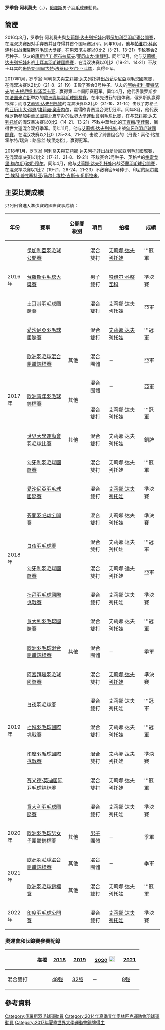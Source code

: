 {{noteTA|G1=Badminton}}
{{Infobox 羽球選手
| playername              = 罗季翁·阿利莫夫<br />{{lang|ru|Родион Алимов}}<br /><small>({{lang|en|Rodion Alimov}})</small>
| image                   = 
| size                    = 
| caption                 = 
| birth_name              = 
| date_of_birth           = {{birth_date_and_age|1998|4|21}}
| place_of_birth          = 
| height                  = 
| weight                  = 
| event                   = 男子單打、男子雙打、混合雙打
| country                 = {{RUS}}
| years_started           =
| handedness              = 
| coach                   = 
| highest_ranking         = 第165位（混雙-[[艾莉娜·达夫列托娃|达夫列托娃]]）
| date_of_highest_ranking = 2016年10月20日 <ref name="ranking">{{en}}[http://bwfcontent.tournamentsoftware.com/ranking/player.aspx?id=12463&player=1202452 BWF World Ranking - Ranking of Rodion ALIMOV (99484)]</ref>
| current_ranking         = 第433位（男單）<br/>第251位（男雙-[[帕维尔·科察连科|科察连科]]）<br/>第597位（男雙-[[Alexandr_Sorokin|Sorokin]]）<br/>第693位（男雙-[[瓦西里·库兹涅佐夫|库兹涅佐夫]]）<br/>第178位（混雙-[[艾莉娜·达夫列托娃|达夫列托娃]]）
| date_of_current_ranking = 2016年12月8日<ref>{{en}}[http://bwfcontent.tournamentsoftware.com/ranking/category.aspx?id=12404&category=474 BWF World Ranking - BWF世界排名榜 (12/8/2016) - Men's doubles]</ref><ref>{{en}}[http://bwfcontent.tournamentsoftware.com/ranking/category.aspx?id=12404&category=476 BWF World Ranking - BWF世界排名榜 (12/8/2016) - Mixed doubles] {{Wayback|url=http://bwfcontent.tournamentsoftware.com/ranking/category.aspx?id=12404&category=476 |date=20181001122220 }}</ref>
| played                  = 72勝–33負（男單）<br/>70勝–41負（男雙）<br/>117勝–28負（混雙）
| titles                  = 
| bwf_profile             = E31EFA4C-30BE-4533-8D21-282427AAD3E3
| bwf_id                  = 99484
| updated                 = 2016年12月9日
}}
{{MedalTableTop|width=286px}}
{{MedalSport | 男子[[羽毛球|羽毛球]]}}
{{MedalCountry | {{RUS}}}}
{{MedalCompetition | [[歐洲羽毛球錦標賽|歐洲羽毛球錦標賽]]}}
{{MedalGold  | [[2021年歐洲羽毛球錦標賽|2021年 基輔]] | 混合雙打 }}
{{MedalCompetition | [[歐洲羽毛球混合團體錦標賽|歐洲羽毛球混合團體錦標賽]]}}
{{MedalSilver| [[2017年歐洲羽毛球混合團體錦標賽|2017年 盧賓]] | 混合團體 }}
{{MedalBronze| [[2019年歐洲羽毛球混合團體錦標賽|2019年 哥本哈根]] | 混合團體 }}
{{MedalBronze| [[2021年歐洲羽毛球混合團體錦標賽|2021年 萬塔]] | 混合團體 }}
{{MedalCompetition|[[歐洲羽毛球男女子團體錦標賽|歐洲羽毛球男女子團體錦標賽]]}}
{{MedalBronze| [[2020年歐洲羽毛球男女子團體錦標賽|2020年 列萬]] | [[2020年歐洲羽毛球女子團體錦標賽|男子團體]] }}
{{MedalCompetition | [[歐洲青年羽毛球錦標賽|歐洲青年羽毛球錦標賽]]}}
{{MedalSilver| [[2017年歐洲青年羽毛球錦標賽|2017年 米盧斯]] | 混合團體 }}
{{MedalGold  | [[2017年歐洲青年羽毛球錦標賽|2017年 米盧斯]] | 混合雙打 }}
{{MedalCompetition | [[世界大學生運動會|世界大學生運動會]]}}
{{MedalBronze| [[2017年夏季世界大學生運動會|2017年 臺北]] | [[2017年夏季世界大學生運動會羽球比賽|混合雙打]] }}
{{MedalBottom}}
'''罗季翁·阿利莫夫'''（{{lang-ru|Родион Алимов}}，{{bd|1998年|4月21日||}}），[[俄羅斯|俄羅斯]]男子[[羽毛球|羽毛球]]運動員。

== 簡歷 ==
2016年8月，罗季翁·阿利莫夫與[[艾莉娜·达夫列托娃|艾莉娜·达夫列托娃]]出戰[[2016年保加利亞羽毛球公開賽|保加利亞羽毛球公開賽]]，在混双决赛因对手弃赛并且夺得其首个国际赛冠军。同年10月，他与[[帕维尔·科察连科|帕维尔·科察连科]]出战[[2016年俄羅斯羽毛球大獎賽|俄羅斯羽毛球大獎賽]]，在男双準决赛以0比2（8-21、13-21）不敌赛会2号种子、队友的[[康斯坦丁·阿布拉莫夫|康斯坦丁·阿布拉莫夫]]/[[亚历山大·津琴科|亚历山大·津琴科]]。同年12月，他与[[艾莉娜·达夫列托娃|艾莉娜·达夫列托娃]]出战[[2016年土耳其羽毛球國際賽|土耳其羽毛球國際賽]]，在混双决赛以0比2（19-21、14-21）不敌土耳其的[[米勒夫·圖爾古特|米勒夫·圖爾古特]]/[[法蒂玛·努尔·亚武兹|法蒂玛·努尔·亚武兹]]，赢得亚军。

2017年1月，罗季翁·阿利莫夫與[[艾莉娜·达夫列托娃|艾莉娜·达夫列托娃]]出战[[2017年愛沙尼亞羽毛球國際賽|愛沙尼亞羽毛球國際賽]]，在混双决赛以2比0（21-8、21-19）击败了赛会3号种子、队友的[[阿纳托利·亚特瑟夫|阿纳托利·亚特瑟夫]]/[[叶夫根尼娅·科泽茨卡亚|叶夫根尼娅·科泽茨卡亚]]，赢得第二个国际赛冠军。同年4月，他代表俄罗斯参加[[法国|法国]][[米卢斯|米卢斯]]举办的[[2017年歐洲青年羽毛球錦標賽|歐洲青年羽毛球錦標賽]]，在率先进行的团体赛，俄罗斯队赢得银牌；而与[[艾莉娜·达夫列托娃|艾莉娜·达夫列托娃]]的混双决赛以2比0（21-16、21-14）击败了苏格兰的[[亚历山大·邓恩|亚历山大·邓恩]]/[[埃莉诺·奥唐内尔|埃莉诺·奥唐内尔]]，赢得欧青赛混合双打冠军。同年8月，他代表俄罗斯参加[[中華民國|中華民國]][[臺北市|臺北市]]举办的[[2017年夏季世界大學運動會羽球比賽|世界大學運動會羽毛球比賽]]，在与[[艾莉娜·达夫列托娃|艾莉娜·达夫列托娃]]的混双準决赛以0比2（14-21、13-21）不敌中華台北的[[王齊麟|王齊麟]]/[[李佳馨|李佳馨]]，赢得世大運混合双打季军。同年11月，他与[[艾莉娜·达夫列托娃|艾莉娜·达夫列托娃]]出战[[2017年匈牙利羽毛球國際賽|匈牙利羽毛球國際賽]]，在混双决赛以2比0（25-23、21-16）击败了跨国组合的（丹麦：索伦·格拉霍尔特/瑞典：路易丝·埃里克松），赢得冠军。

2018年1月，罗季翁·阿利莫夫與[[艾莉娜·达夫列托娃|艾莉娜·达夫列托娃]]出战[[2018年愛沙尼亞羽毛球國際賽|愛沙尼亞羽毛球國際賽]]，在混双準决赛以1比2（17-21、21-8、19-21）不敌赛会2号种子、英格兰的[[格雷戈里·梅尔斯|格雷戈里·梅尔斯]]/[[珍妮·穆尔|珍妮·穆尔]]。同年4月，他与[[艾莉娜·达夫列托娃|艾莉娜·达夫列托娃]]出战[[2018年芬蘭羽毛球公開賽|芬蘭羽毛球公開賽]]，在混双準决赛以1比2（19-21、26-24、21-23）不敌赛会5号种子、印尼的[[阿尔弗兰·埃科·普拉塞特亚|阿尔弗兰·埃科·普拉塞特亚]]/[[马尔什埃拉·吉斯卡·伊斯拉米|马尔什埃拉·吉斯卡·伊斯拉米]]。

==主要比賽成績==
只列出曾進入準決賽的國際賽事成績：
{| class=wikitable style="text-align:center; font-size:small;" 
!width="50"|年份
!width="180"|賽事
!width="80"|公開賽級別
!width="60"|項目
!width="150"|拍檔
!width="50"|成績
|-
!rowspan="3"|2016年
|[[2016年保加利亞羽毛球公開賽|保加利亞羽毛球公開賽]]
|{{BWFIS}}
|混合雙打
|[[艾莉娜·达夫列托娃|艾莉娜·达夫列托娃]]
|bgcolor="gold"|'''冠軍
|-
|[[2016年俄羅斯羽毛球大獎賽|俄羅斯羽毛球大獎賽]]
|{{BWFGP}}
|男子雙打
|[[帕维尔·科察连科|帕维尔·科察连科]]
|bgcolor="#b8860b"|準決賽
|-
|[[2016年土耳其羽毛球國際賽|土耳其羽毛球國際賽]]
|{{BWFIS}}
|混合雙打
|艾莉娜·达夫列托娃
|bgcolor="silver"|亞軍
|-
!rowspan="6"|2017年
|[[2017年愛沙尼亞羽毛球國際賽|愛沙尼亞羽毛球國際賽]]
|{{BWFIS}}
|混合雙打
|[[艾莉娜·达夫列托娃|艾莉娜·达夫列托娃]]
|bgcolor="gold"|'''冠軍
|-
|[[2017年歐洲羽毛球混合團體錦標賽|歐洲羽毛球混合團體錦標賽]]
|其他
|混合團體
|－
|bgcolor="silver"|亞軍
|-
|rowspan="2"|[[2017年歐洲青年羽毛球錦標賽|歐洲青年羽毛球錦標賽]]
|rowspan="2"|其他
|混合團體
|－
|bgcolor="silver"|亞軍
|-
|混合雙打
|艾莉娜·达夫列托娃
|bgcolor="gold"|'''冠軍
|-
|[[2017年夏季世界大學運動會羽球比賽|世界大學運動會羽毛球比賽]]
|其他
|混合雙打
|艾莉娜·达夫列托娃
|bgcolor="#b8860b"|銅牌
|-
|[[2017年匈牙利羽毛球國際賽|匈牙利羽毛球國際賽]]
|{{BWFIC}}
|混合雙打
|艾莉娜·达夫列托娃
|bgcolor="gold"|'''冠軍
|-
!rowspan="6"|2018年
|[[2018年愛沙尼亞羽毛球國際賽|愛沙尼亞羽毛球國際賽]]
|{{BWFIS}}
|混合雙打
|[[艾莉娜·达夫列托娃|艾莉娜·达夫列托娃]]
|bgcolor="#b8860b"|準決賽
|-
|[[2018年芬蘭羽毛球公開賽|芬蘭羽毛球公開賽]]
|{{BWFIC}}
|混合雙打
|艾莉娜·达夫列托娃
|bgcolor="#b8860b"|準決賽
|-
|[[2018年白夜羽毛球賽|白夜羽毛球賽]]
|{{BWFIC}}
|混合雙打
|艾莉娜·達夫列托娃
|bgcolor="gold"|'''冠軍
|-
|[[2018年匈牙利羽毛球國際賽|匈牙利羽毛球國際賽]]
|{{BWFIC}}
|混合雙打
|艾莉娜·達夫列托娃
|bgcolor="silver"|亞軍
|-
|[[2018年杜拜羽毛球國際挑戰賽|杜拜羽毛球國際挑戰賽]]
|{{BWFIC}}
|混合雙打
|艾莉娜·达夫列托娃
|bgcolor="#b8860b"|準決賽
|-
|[[2018年意大利羽毛球國際賽|意大利羽毛球國際賽]]
|{{BWFIC}}
|混合雙打
|艾莉娜·达夫列托娃
|bgcolor="gold"|'''冠軍
|-
!rowspan="7"|2019年
|[[2019年歐洲羽毛球混合團體錦標賽|歐洲羽毛球混合團體錦標賽]]
|其他
|混合團體
|－
|bgcolor="#b8860b"|季軍
|-
|[[2019年阿塞拜疆羽毛球國際賽|阿塞拜疆羽毛球國際賽]]
|{{BWFIC}}
|混合雙打
|[[艾莉娜·达夫列托娃|艾莉娜·达夫列托娃]]
|bgcolor="#b8860b"|準決賽
|-
|[[2019年白夜羽毛球賽|白夜羽毛球賽]]
|{{BWFIC}}
|混合雙打
|艾莉娜·达夫列托娃
|bgcolor="gold"|'''冠軍
|-
|[[2019年杜拜羽毛球國際挑戰賽|杜拜羽毛球國際挑戰賽]]
|{{BWFIC}}
|混合雙打
|艾莉娜·达夫列托娃
|bgcolor="gold"|'''冠軍
|-
|[[2019年印度羽毛球國際挑戰賽|印度羽毛球國際挑戰賽]]
|{{BWFIC}}
|混合雙打
|艾莉娜·达夫列托娃
|bgcolor="#b8860b"|準決賽
|-
|[[2019年赛义德·莫迪羽毛球国际赛|赛义德·莫迪国际羽毛球锦标赛]]
|{{BWF300}}
|混合雙打
|艾莉娜·达夫列托娃
|bgcolor="gold"|'''冠軍
|-
|[[2019年意大利羽毛球國際賽|意大利羽毛球國際賽]]
|{{BWFIC}}
|混合雙打
|艾莉娜·达夫列托娃
|bgcolor="#b8860b"|準決賽
|-
!rowspan="1"|2020年
|[[2020年歐洲羽毛球男女子團體錦標賽|歐洲羽毛球男女子團體錦標賽]]
|其他
|[[2020年歐洲羽毛球男子團體錦標賽|男子團體]]
|－
|bgcolor="#b8860b"|季軍
|-
!rowspan="2"|2021年
|[[2021年歐洲羽毛球混合團體錦標賽|歐洲羽毛球混合團體錦標賽]]
|其他
|混合團體
|－
|bgcolor="#b8860b"|季軍
|-
|[[2021年歐洲羽毛球錦標賽|歐洲羽毛球錦標賽]]
|其他
|混合雙打
|艾莉娜·达夫列托娃
|bgcolor="gold"|'''冠軍
|-
!rowspan="1"|2022年
|[[2022年印度羽毛球公開賽|印度羽毛球公開賽]]
|{{BWF500}}
|混合雙打
|[[艾莉娜·达夫列托娃|艾莉娜·达夫列托娃]]
|bgcolor="#b8860b"|準決賽
|}
{{BWF賽事級別索引}}

===奧運會和世錦賽參賽紀錄===
{| class=wikitable style="text-align:center; font-size:small;" 
!
!搭檔
!width="50"|[[2018年世界羽毛球錦標賽|2018]]
!width="50"|[[2019年世界羽毛球錦標賽|2019]]
!width="80"|[[2020年夏季奧林匹克運動會羽毛球比賽|2020]] [[File:Olympic_rings_without_rims.svg|20px]]
!width="50"|[[2021年世界羽毛球錦標賽|2021]]
|-
!width="80"|混合雙打
|align="left"|{{nowrap|[[艾莉娜·达夫列托娃|艾莉娜·达夫列托娃]]}}
|[[2018年世界羽毛球錦標賽混合雙打項目|48強]]
|[[2019年世界羽毛球錦標賽混合雙打項目|32強]]
|－
|[[2021年世界羽毛球錦標賽混合雙打項目|8強]]
|}

== 參考資料 ==
{{Reflist}}

{{DEFAULTSORT:Alimov, Rodion}}
[[Category:俄羅斯羽毛球運動員|Category:俄羅斯羽毛球運動員]]
[[Category:2014年夏季青年奧林匹克運動會羽球運動員|Category:2014年夏季青年奧林匹克運動會羽球運動員]]
[[Category:2017年夏季世界大學運動會銅牌得主|Category:2017年夏季世界大學運動會銅牌得主]]